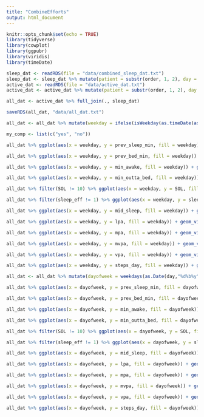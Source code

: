 ```yaml
---
title: "CombineEfforts"
output: html_document
---
```


```r
knitr::opts_chunk$set(echo = TRUE)
library(tidyverse)
library(cowplot)
library(ggpubr)
library(viridis)
library(timeDate)

```

```r

sleep_dat <- readRDS(file = "data/combined_sleep_dat.txt")
sleep_dat <- sleep_dat %>% mutate(patient = substr(order, 1, 2), day = substr(order, 4, 10))
active_dat <- readRDS(file = "data/active_dat.txt")
active_dat <- active_dat %>% mutate(patient = substr(order, 1, 2), day = substr(order, 4, 10))

all_dat <- active_dat %>% full_join(., sleep_dat)

saveRDS(all_dat, "data/all_dat.txt")

```

```r

all_dat <- all_dat %>% mutate(weekday = ifelse(isWeekday(as.timeDate(as.Date(day, "%d%b%y"))) == TRUE, "Weekday", "Weekend"))

my_comp <- list(c("yes", "no"))

all_dat %>% ggplot(aes(x = weekday, y = prev_sleep_min, fill = weekday)) + geom_violin() + geom_boxplot(fill = "White", width = 0.1) + geom_point(position = "jitter", alpha = 0.25) + theme_cowplot() + stat_compare_means(comparisons = my_comp, method = "wilcox.test") + guides(fill = FALSE) 

all_dat %>% ggplot(aes(x = weekday, y = prev_bed_min, fill = weekday)) + geom_violin() + geom_boxplot(fill = "White", width = 0.1) + geom_point(position = "jitter", alpha = 0.25) + theme_cowplot() + stat_compare_means(comparisons = my_comp, method = "wilcox.test") + guides(fill = FALSE) 

all_dat %>% ggplot(aes(x = weekday, y = min_awake, fill = weekday)) + geom_violin() + geom_boxplot(fill = "White", width = 0.1) + geom_point(position = "jitter", alpha = 0.25) + theme_cowplot() + stat_compare_means(comparisons = my_comp, method = "wilcox.test") + guides(fill = FALSE) 

all_dat %>% ggplot(aes(x = weekday, y = min_outta_bed, fill = weekday)) + geom_violin() + geom_boxplot(fill = "White", width = 0.1) + geom_point(position = "jitter", alpha = 0.25) + theme_cowplot() + stat_compare_means(comparisons = my_comp, method = "wilcox.test") + guides(fill = FALSE) 

all_dat %>% filter(SOL != 10) %>% ggplot(aes(x = weekday, y = SOL, fill = weekday)) + geom_violin() + geom_boxplot(fill = "White", width = 0.1) + geom_point(position = "jitter", alpha = 0.25) + theme_cowplot() + stat_compare_means(comparisons = my_comp, method = "wilcox.test") + guides(fill = FALSE) 

all_dat %>% filter(sleep_eff != 1) %>% ggplot(aes(x = weekday, y = sleep_eff, fill = weekday)) + geom_violin() + geom_boxplot(fill = "White", width = 0.1) + geom_point(position = "jitter", alpha = 0.25) + theme_cowplot() + stat_compare_means(comparisons = my_comp, method = "wilcox.test") + guides(fill = FALSE) 

all_dat %>% ggplot(aes(x = weekday, y = mid_sleep, fill = weekday)) + geom_violin() + geom_boxplot(fill = "White", width = 0.1) + geom_point(position = "jitter", alpha = 0.25) + theme_cowplot() + stat_compare_means(comparisons = my_comp, method = "wilcox.test") + guides(fill = FALSE) 

all_dat %>% ggplot(aes(x = weekday, y = lpa, fill = weekday)) + geom_violin() + geom_boxplot(fill = "White", width = 0.1) + geom_point(position = "jitter", alpha = 0.25) + theme_cowplot() + stat_compare_means(comparisons = my_comp, method = "wilcox.test") + guides(fill = FALSE)

all_dat %>% ggplot(aes(x = weekday, y = mpa, fill = weekday)) + geom_violin() + geom_boxplot(fill = "White", width = 0.1) + geom_point(position = "jitter", alpha = 0.25) + theme_cowplot() + stat_compare_means(comparisons = my_comp, method = "wilcox.test") + guides(fill = FALSE)

all_dat %>% ggplot(aes(x = weekday, y = mvpa, fill = weekday)) + geom_violin() + geom_boxplot(fill = "White", width = 0.1) + geom_point(position = "jitter", alpha = 0.25) + theme_cowplot() + stat_compare_means(comparisons = my_comp, method = "wilcox.test") + guides(fill = FALSE)

all_dat %>% ggplot(aes(x = weekday, y = vpa, fill = weekday)) + geom_violin() + geom_boxplot(fill = "White", width = 0.1) + geom_point(position = "jitter", alpha = 0.25) + theme_cowplot() + stat_compare_means(comparisons = my_comp, method = "wilcox.test") + guides(fill = FALSE)

all_dat %>% ggplot(aes(x = weekday, y = steps_day, fill = weekday)) + geom_violin() + geom_boxplot(fill = "White", width = 0.1) + geom_point(position = "jitter", alpha = 0.25) + theme_cowplot() + stat_compare_means(comparisons = my_comp, method = "wilcox.test") + guides(fill = FALSE)


```


```r

all_dat <- all_dat %>% mutate(dayofweek = weekdays(as.Date(day,"%d%b%y")))

all_dat %>% ggplot(aes(x = dayofweek, y = prev_sleep_min, fill = dayofweek)) + geom_violin() + geom_boxplot(fill = "White", width = 0.1) + theme_cowplot() + guides(fill = FALSE) + scale_x_discrete(limits=c("Monday", "Tuesday", "Wednesday", "Thursday", "Friday", "Saturday", "Sunday"))

all_dat %>% ggplot(aes(x = dayofweek, y = prev_bed_min, fill = dayofweek)) + geom_violin() + geom_boxplot(fill = "White", width = 0.1) + theme_cowplot() + guides(fill = FALSE) + scale_x_discrete(limits=c("Monday", "Tuesday", "Wednesday", "Thursday", "Friday", "Saturday", "Sunday"))

all_dat %>% ggplot(aes(x = dayofweek, y = min_awake, fill = dayofweek)) + geom_violin() + geom_boxplot(fill = "White", width = 0.1) + theme_cowplot() + guides(fill = FALSE) + scale_x_discrete(limits=c("Monday", "Tuesday", "Wednesday", "Thursday", "Friday", "Saturday", "Sunday")) 

all_dat %>% ggplot(aes(x = dayofweek, y = min_outta_bed, fill = dayofweek)) + geom_violin() + geom_boxplot(fill = "White", width = 0.1) + theme_cowplot() + guides(fill = FALSE) + scale_x_discrete(limits=c("Monday", "Tuesday", "Wednesday", "Thursday", "Friday", "Saturday", "Sunday"))

all_dat %>% filter(SOL != 10) %>% ggplot(aes(x = dayofweek, y = SOL, fill = dayofweek)) + geom_violin() + geom_boxplot(fill = "White", width = 0.1) + theme_cowplot() + guides(fill = FALSE) + scale_x_discrete(limits=c("Monday", "Tuesday", "Wednesday", "Thursday", "Friday", "Saturday", "Sunday"))

all_dat %>% filter(sleep_eff != 1) %>% ggplot(aes(x = dayofweek, y = sleep_eff, fill = dayofweek)) + geom_violin() + geom_boxplot(fill = "White", width = 0.1) + theme_cowplot() + guides(fill = FALSE) + scale_x_discrete(limits=c("Monday", "Tuesday", "Wednesday", "Thursday", "Friday", "Saturday", "Sunday")) 

all_dat %>% ggplot(aes(x = dayofweek, y = mid_sleep, fill = dayofweek)) + geom_violin() + geom_boxplot(fill = "White", width = 0.1) + theme_cowplot() + guides(fill = FALSE) + scale_x_discrete(limits=c("Monday", "Tuesday", "Wednesday", "Thursday", "Friday", "Saturday", "Sunday"))

all_dat %>% ggplot(aes(x = dayofweek, y = lpa, fill = dayofweek)) + geom_violin() + geom_violin() + geom_boxplot(fill = "White", width = 0.1) + theme_cowplot() + guides(fill = FALSE) + scale_x_discrete(limits=c("Monday", "Tuesday", "Wednesday", "Thursday", "Friday", "Saturday", "Sunday"))

all_dat %>% ggplot(aes(x = dayofweek, y = mpa, fill = dayofweek)) + geom_violin() + geom_violin() + geom_boxplot(fill = "White", width = 0.1) + theme_cowplot() + guides(fill = FALSE) + scale_x_discrete(limits=c("Monday", "Tuesday", "Wednesday", "Thursday", "Friday", "Saturday", "Sunday"))

all_dat %>% ggplot(aes(x = dayofweek, y = mvpa, fill = dayofweek)) + geom_violin() + geom_violin() + geom_boxplot(fill = "White", width = 0.1) + theme_cowplot() + guides(fill = FALSE) + scale_x_discrete(limits=c("Monday", "Tuesday", "Wednesday", "Thursday", "Friday", "Saturday", "Sunday"))

all_dat %>% ggplot(aes(x = dayofweek, y = vpa, fill = dayofweek)) + geom_violin() + geom_violin() + geom_boxplot(fill = "White", width = 0.1) + theme_cowplot() + guides(fill = FALSE) + scale_x_discrete(limits=c("Monday", "Tuesday", "Wednesday", "Thursday", "Friday", "Saturday", "Sunday"))

all_dat %>% ggplot(aes(x = dayofweek, y = steps_day, fill = dayofweek)) + geom_violin() + geom_violin() + geom_boxplot(fill = "White", width = 0.1) + theme_cowplot() + guides(fill = FALSE) + scale_x_discrete(limits=c("Monday", "Tuesday", "Wednesday", "Thursday", "Friday", "Saturday", "Sunday"))


```

```r



```